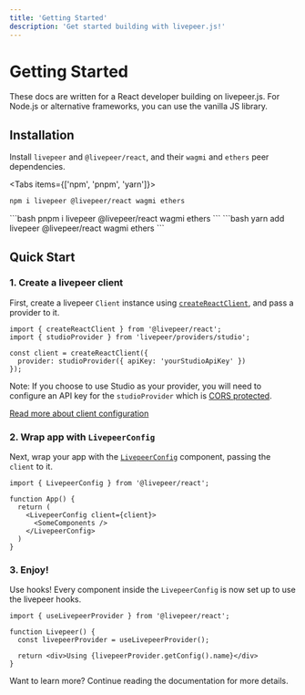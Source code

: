 ```yaml
---
title: 'Getting Started'
description: 'Get started building with livepeer.js!'
---
```



# Getting Started

<Callout>
  These docs are written for a React developer building on livepeer.js. For Node.js or alternative frameworks, you can use the
  vanilla JS library.
</Callout>

## Installation

Install `livepeer` and `@livepeer/react`, and their `wagmi` and `ethers` peer dependencies.

<Tabs items={['npm', 'pnpm', 'yarn']}>
  <Tab>
```bash
npm i livepeer @livepeer/react wagmi ethers
```
  </Tab>
  <Tab>
```bash
pnpm i livepeer @livepeer/react wagmi ethers
```
  </Tab>
  <Tab>
```bash
yarn add livepeer @livepeer/react wagmi ethers
```
  </Tab>
</Tabs>

## Quick Start

### 1. Create a livepeer client

First, create a livepeer `Client` instance using [`createReactClient`](/docs/client), and pass a provider to it.

```tsx
import { createReactClient } from '@livepeer/react';
import { studioProvider } from 'livepeer/providers/studio';

const client = createReactClient({
  provider: studioProvider({ apiKey: 'yourStudioApiKey' })
});
```

Note: If you choose to use Studio as your provider, you will need to configure an API key for the
`studioProvider` which is [CORS protected](https://docs.livepeer.studio/guides/livestreaming/api-key#cors).

[Read more about client configuration](/docs/client)

### 2. Wrap app with `LivepeerConfig`

Next, wrap your app with the [`LivepeerConfig`](/docs/LivepeerConfig) component, passing the `client` to it.

```tsx
import { LivepeerConfig } from '@livepeer/react';

function App() {
  return (
    <LivepeerConfig client={client}>
      <SomeComponents />
    </LivepeerConfig>
  )
}
```

### 3. Enjoy!

Use hooks! Every component inside the `LivepeerConfig` is now set up to use the livepeer hooks.

```tsx
import { useLivepeerProvider } from '@livepeer/react';

function Livepeer() {
  const livepeerProvider = useLivepeerProvider();

  return <div>Using {livepeerProvider.getConfig().name}</div>
}
```

Want to learn more? Continue reading the documentation for more details.
